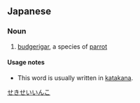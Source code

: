 ==Japanese==
{{ja-kanjitab|脊|黄|青|鸚|哥}}

===Noun===
{{ja-noun|セキセイ.インコ}}

# [[budgerigar]], a species of [[parrot]]

====Usage notes====
* This word is usually written in [[katakana]].

[[Category:ja:Birds|せきせいいんこ]]